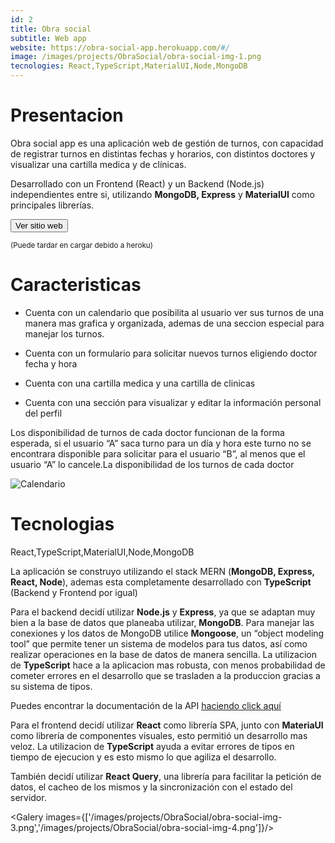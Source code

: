 ```yaml
---
id: 2
title: Obra social
subtitle: Web app
website: https://obra-social-app.herokuapp.com/#/
image: /images/projects/ObraSocial/obra-social-img-1.png
tecnologies: React,TypeScript,MaterialUI,Node,MongoDB
---
```


# Presentacion

Obra social app es una aplicación web de gestión de turnos, con capacidad de registrar turnos en distintas fechas y horarios, con distintos doctores y visualizar una cartilla medica y de clínicas.

Desarrollado con un Frontend (React) y un Backend (Node.js) independientes entre si, utilizando **MongoDB, Express** y **MaterialUI** como principales librerías.

<Button to="https://obra-social-app.herokuapp.com/#/" contained>Ver sitio web</Button>

<p><small>(Puede tardar en cargar debido a heroku)</small></p>

# Caracteristicas

- Cuenta con un calendario que posibilita al usuario ver sus turnos de una manera mas grafica y organizada, ademas de una seccion especial para manejar los turnos.

- Cuenta con un formulario para solicitar nuevos turnos eligiendo doctor fecha y hora

- Cuenta con una cartilla medica y una cartilla de clinicas

- Cuenta con una sección para visualizar y editar la información personal del perfil

Los disponibilidad de turnos de cada doctor funcionan de la forma esperada, si el usuario “A” saca turno para un día y hora este turno no se encontrara disponible para solicitar para el usuario “B”, al menos que el usuario “A” lo cancele.La disponibilidad de los turnos de cada doctor 


![Calendario](/images/projects/ObraSocial/obra-social-img-2.png)

# Tecnologias


<Tecnologies>React,TypeScript,MaterialUI,Node,MongoDB</Tecnologies>


La aplicación se construyo utilizando el stack MERN (**MongoDB, Express, React, Node**), ademas esta completamente desarrollado con **TypeScript** (Backend y Frontend por igual)

Para el backend decidí utilizar **Node.js** y **Express**, ya que se adaptan muy bien a la base de datos que planeaba utilizar, **MongoDB**. Para manejar las conexiones y los datos de MongoDB utilice **Mongoose**, un “object modeling tool” que permite tener un sistema de modelos para tus datos, así como realizar operaciones en la base de datos de manera sencilla. La utilizacion de **TypeScript** hace a la aplicacion mas robusta, con menos probabilidad de cometer errores en el desarrollo que se trasladen a la produccion gracias a su sistema de tipos.

Puedes encontrar la documentación de la API <ins> [haciendo click aquí](https://obra-social-app.herokuapp.com/api) </ins>

Para el frontend decidí utilizar **React** como librería SPA, junto con **MateriaUI** como librería de componentes visuales, esto permitió un desarrollo mas veloz. La utilizacion de **TypeScript** ayuda a evitar errores de tipos en tiempo de ejecucion y es esto mismo lo que agiliza el desarrollo.

También decidí utilizar **React Query**, una librería para facilitar la petición de datos, el cacheo de los mismos y la sincronización con el estado del servidor.

<Galery images={['/images/projects/ObraSocial/obra-social-img-3.png','/images/projects/ObraSocial/obra-social-img-4.png']}/>


